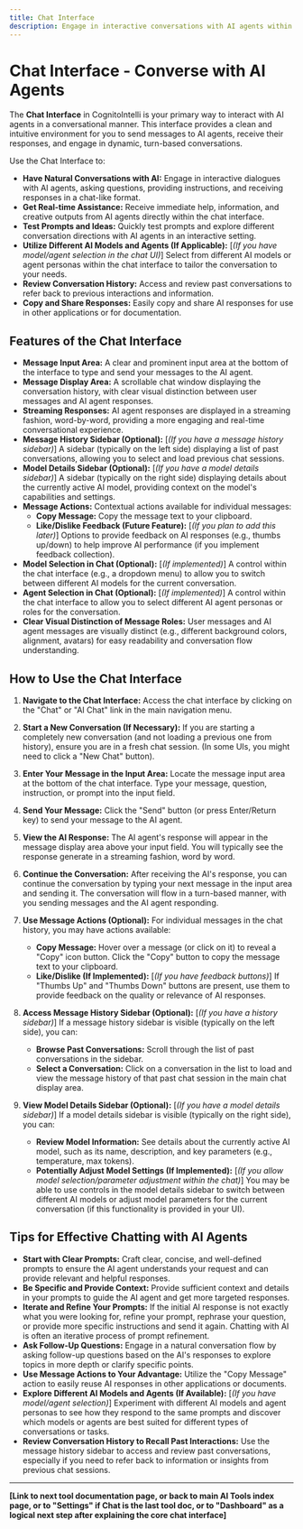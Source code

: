 ```yaml
---
title: Chat Interface
description: Engage in interactive conversations with AI agents within a user-friendly chat interface.
---
```


# Chat Interface - Converse with AI Agents

The **Chat Interface** in CognitoIntelli is your primary way to interact with AI agents in a conversational manner. This interface provides a clean and intuitive environment for you to send messages to AI agents, receive their responses, and engage in dynamic, turn-based conversations.

Use the Chat Interface to:

- **Have Natural Conversations with AI:** Engage in interactive dialogues with AI agents, asking questions, providing instructions, and receiving responses in a chat-like format.
- **Get Real-time Assistance:** Receive immediate help, information, and creative outputs from AI agents directly within the chat interface.
- **Test Prompts and Ideas:** Quickly test prompts and explore different conversation directions with AI agents in an interactive setting.
- **Utilize Different AI Models and Agents (If Applicable):** [*(If you have model/agent selection in the chat UI)*] Select from different AI models or agent personas within the chat interface to tailor the conversation to your needs.
- **Review Conversation History:** Access and review past conversations to refer back to previous interactions and information.
- **Copy and Share Responses:** Easily copy and share AI responses for use in other applications or for documentation.

## Features of the Chat Interface

- **Message Input Area:** A clear and prominent input area at the bottom of the interface to type and send your messages to the AI agent.
- **Message Display Area:** A scrollable chat window displaying the conversation history, with clear visual distinction between user messages and AI agent responses.
- **Streaming Responses:**  AI agent responses are displayed in a streaming fashion, word-by-word, providing a more engaging and real-time conversational experience.
- **Message History Sidebar (Optional):** [*(If you have a message history sidebar)*] A sidebar (typically on the left side) displaying a list of past conversations, allowing you to select and load previous chat sessions.
- **Model Details Sidebar (Optional):** [*(If you have a model details sidebar)*] A sidebar (typically on the right side) displaying details about the currently active AI model, providing context on the model's capabilities and settings.
- **Message Actions:**  Contextual actions available for individual messages:
    - **Copy Message:**  Copy the message text to your clipboard.
    - **Like/Dislike Feedback (Future Feature):** [*(If you plan to add this later)*] Options to provide feedback on AI responses (e.g., thumbs up/down) to help improve AI performance (if you implement feedback collection).
- **Model Selection in Chat (Optional):** [*(If implemented)*]  A control within the chat interface (e.g., a dropdown menu) to allow you to switch between different AI models for the current conversation.
- **Agent Selection in Chat (Optional):** [*(If implemented)*] A control within the chat interface to allow you to select different AI agent personas or roles for the conversation.
- **Clear Visual Distinction of Message Roles:** User messages and AI agent messages are visually distinct (e.g., different background colors, alignment, avatars) for easy readability and conversation flow understanding.

## How to Use the Chat Interface

1.  **Navigate to the Chat Interface:** Access the chat interface by clicking on the "Chat" or "AI Chat" link in the main navigation menu.

2.  **Start a New Conversation (If Necessary):**  If you are starting a completely new conversation (and not loading a previous one from history), ensure you are in a fresh chat session.  (In some UIs, you might need to click a "New Chat" button).

3.  **Enter Your Message in the Input Area:**  Locate the message input area at the bottom of the chat interface. Type your message, question, instruction, or prompt into the input field.

4.  **Send Your Message:**  Click the "Send" button (or press Enter/Return key) to send your message to the AI agent.

5.  **View the AI Response:**  The AI agent's response will appear in the message display area above your input field. You will typically see the response generate in a streaming fashion, word by word.

6.  **Continue the Conversation:**  After receiving the AI's response, you can continue the conversation by typing your next message in the input area and sending it.  The conversation will flow in a turn-based manner, with you sending messages and the AI agent responding.

7.  **Use Message Actions (Optional):** For individual messages in the chat history, you may have actions available:
    - **Copy Message:** Hover over a message (or click on it) to reveal a "Copy" icon button. Click the "Copy" button to copy the message text to your clipboard.
    - **Like/Dislike (If Implemented):** [*(If you have feedback buttons)*] If "Thumbs Up" and "Thumbs Down" buttons are present, use them to provide feedback on the quality or relevance of AI responses.

8.  **Access Message History Sidebar (Optional):** [*(If you have a history sidebar)*] If a message history sidebar is visible (typically on the left side), you can:
    - **Browse Past Conversations:** Scroll through the list of past conversations in the sidebar.
    - **Select a Conversation:** Click on a conversation in the list to load and view the message history of that past chat session in the main chat display area.

9.  **View Model Details Sidebar (Optional):** [*(If you have a model details sidebar)*] If a model details sidebar is visible (typically on the right side), you can:
    - **Review Model Information:**  See details about the currently active AI model, such as its name, description, and key parameters (e.g., temperature, max tokens).
    - **Potentially Adjust Model Settings (If Implemented):** [*(If you allow model selection/parameter adjustment within the chat)*] You may be able to use controls in the model details sidebar to switch between different AI models or adjust model parameters for the current conversation (if this functionality is provided in your UI).

## Tips for Effective Chatting with AI Agents

- **Start with Clear Prompts:**  Craft clear, concise, and well-defined prompts to ensure the AI agent understands your request and can provide relevant and helpful responses.
- **Be Specific and Provide Context:**  Provide sufficient context and details in your prompts to guide the AI agent and get more targeted responses.
- **Iterate and Refine Your Prompts:**  If the initial AI response is not exactly what you were looking for, refine your prompt, rephrase your question, or provide more specific instructions and send it again.  Chatting with AI is often an iterative process of prompt refinement.
- **Ask Follow-Up Questions:**  Engage in a natural conversation flow by asking follow-up questions based on the AI's responses to explore topics in more depth or clarify specific points.
- **Use Message Actions to Your Advantage:**  Utilize the "Copy Message" action to easily reuse AI responses in other applications or documents.
- **Explore Different AI Models and Agents (If Available):** [*(If you have model/agent selection)*] Experiment with different AI models and agent personas to see how they respond to the same prompts and discover which models or agents are best suited for different types of conversations or tasks.
- **Review Conversation History to Recall Past Interactions:** Use the message history sidebar to access and review past conversations, especially if you need to refer back to information or insights from previous chat sessions.

---

**[Link to next tool documentation page, or back to main AI Tools index page, or to "Settings" if Chat is the last tool doc, or to "Dashboard" as a logical next step after explaining the core chat interface]**